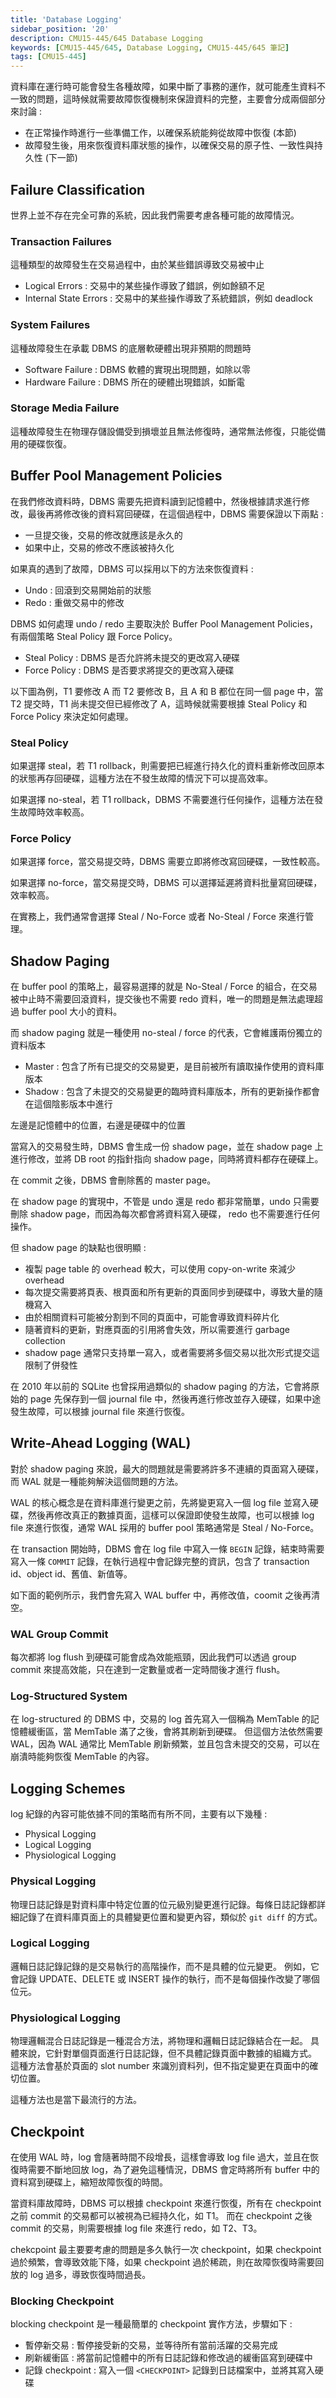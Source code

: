 ```yaml
---
title: 'Database Logging'
sidebar_position: '20'
description: CMU15-445/645 Database Logging
keywords: [CMU15-445/645, Database Logging, CMU15-445/645 筆記]
tags: [CMU15-445]
---
```


<head>
  <title>CMU 15-445 Database Logging</title>
</head>

<ImageModal src="/img/cmu15-445/c20/image.webp" caption="Database Logging" />

資料庫在運行時可能會發生各種故障，如果中斷了事務的運作，就可能產生資料不一致的問題，這時候就需要故障恢復機制來保證資料的完整，主要會分成兩個部分來討論 :

- 在正常操作時進行一些準備工作，以確保系統能夠從故障中恢復 (本節)
- 故障發生後，用來恢復資料庫狀態的操作，以確保交易的原子性、一致性與持久性 (下一節)

## Failure Classification

世界上並不存在完全可靠的系統，因此我們需要考慮各種可能的故障情況。

### Transaction Failures

這種類型的故障發生在交易過程中，由於某些錯誤導致交易被中止

- Logical Errors : 交易中的某些操作導致了錯誤，例如餘額不足
- Internal State Errors : 交易中的某些操作導致了系統錯誤，例如 deadlock

### System Failures

這種故障發生在承載 DBMS 的底層軟硬體出現非預期的問題時

- Software Failure : DBMS 軟體的實現出現問題，如除以零
- Hardware Failure : DBMS 所在的硬體出現錯誤，如斷電

### Storage Media Failure

這種故障發生在物理存儲設備受到損壞並且無法修復時，通常無法修復，只能從備用的硬碟恢復。

## Buffer Pool Management Policies

在我們修改資料時，DBMS 需要先把資料讀到記憶體中，然後根據請求進行修改，最後再將修改後的資料寫回硬碟，在這個過程中，DBMS 需要保證以下兩點 :

- 一旦提交後，交易的修改就應該是永久的
- 如果中止，交易的修改不應該被持久化

如果真的遇到了故障，DBMS 可以採用以下的方法來恢復資料 :

- Undo : 回滾到交易開始前的狀態
- Redo : 重做交易中的修改

DBMS 如何處理 undo / redo 主要取決於 Buffer Pool Management Policies，有兩個策略 Steal Policy 跟 Force Policy。

- Steal Policy : DBMS 是否允許將未提交的更改寫入硬碟
- Force Policy : DBMS 是否要求將提交的更改寫入硬碟

以下圖為例，T1 要修改 A 而 T2 要修改 B，且 A 和 B 都位在同一個 page 中，當 T2 提交時，T1 尚未提交但已經修改了 A，這時候就需要根據 Steal Policy 和 Force Policy 來決定如何處理。

<ImageModal src="/img/cmu15-445/c20/image-1.webp" caption="Buffer Pool Management Policies" />

### Steal Policy

如果選擇 steal，若 T1 rollback，則需要把已經進行持久化的資料重新修改回原本的狀態再存回硬碟，這種方法在不發生故障的情況下可以提高效率。

如果選擇 no-steal，若 T1 rollback，DBMS 不需要進行任何操作，這種方法在發生故障時效率較高。

### Force Policy

如果選擇 force，當交易提交時，DBMS 需要立即將修改寫回硬碟，一致性較高。

如果選擇 no-force，當交易提交時，DBMS 可以選擇延遲將資料批量寫回硬碟，效率較高。

在實務上，我們通常會選擇 Steal / No-Force 或者 No-Steal / Force 來進行管理。

## Shadow Paging

在 buffer pool 的策略上，最容易選擇的就是 No-Steal / Force 的組合，在交易被中止時不需要回滾資料，提交後也不需要 redo 資料，唯一的問題是無法處理超過 buffer pool 大小的資料。

而 shadow paging 就是一種使用 no-steal / force 的代表，它會維護兩份獨立的資料版本

- Master : 包含了所有已提交的交易變更，是目前被所有讀取操作使用的資料庫版本
- Shadow : 包含了未提交的交易變更的臨時資料庫版本，所有的更新操作都會在這個陰影版本中進行

左邊是記憶體中的位置，右邊是硬碟中的位置

<ImageModal src="/img/cmu15-445/c20/image-2.webp" caption="Shadow Paging" />

當寫入的交易發生時，DBMS 會生成一份 shadow page，並在 shadow page 上進行修改，並將 DB root 的指針指向 shadow page，同時將資料都存在硬碟上。

<ImageModal src="/img/cmu15-445/c20/image-3.webp" caption="Shadow Paging" />
<ImageModal src="/img/cmu15-445/c20/image-4.webp" caption="Shadow Paging" />

在 commit 之後，DBMS 會刪除舊的 master page。

<ImageModal src="/img/cmu15-445/c20/image-5.webp" caption="Shadow Paging" />
<ImageModal src="/img/cmu15-445/c20/image-6.webp" caption="Shadow Paging" />

在 shadow page 的實現中，不管是 undo 還是 redo 都非常簡單，undo 只需要刪除 shadow page，而因為每次都會將資料寫入硬碟， redo 也不需要進行任何操作。

但 shadow page 的缺點也很明顯 :

- 複製 page table 的 overhead 較大，可以使用 copy-on-write 來減少 overhead
- 每次提交需要將頁表、根頁面和所有更新的頁面同步到硬碟中，導致大量的隨機寫入
- 由於相關資料可能被分割到不同的頁面中，可能會導致資料碎片化
- 隨著資料的更新，對應頁面的引用將會失效，所以需要進行 garbage collection
- shadow page 通常只支持單一寫入，或者需要將多個交易以批次形式提交這限制了併發性

在 2010 年以前的 SQLite 也曾採用過類似的 shadow paging 的方法，它會將原始的 page 先保存到一個 journal file 中，然後再進行修改並存入硬碟，如果中途發生故障，可以根據 journal file 來進行恢復。

## Write-Ahead Logging (WAL)

對於 shadow paging 來說，最大的問題就是需要將許多不連續的頁面寫入硬碟，而 WAL 就是一種能夠解決這個問題的方法。

WAL 的核心概念是在資料庫進行變更之前，先將變更寫入一個 log file 並寫入硬碟，然後再修改真正的數據頁面，這樣可以保證即使發生故障，也可以根據 log file 來進行恢復，通常 WAL 採用的 buffer pool 策略通常是 Steal / No-Force。

在 transaction 開始時，DBMS 會在 log file 中寫入一條 `BEGIN` 記錄，結束時需要寫入一條 `COMMIT` 記錄，在執行過程中會記錄完整的資訊，包含了 transaction id、object id、舊值、新值等。

如下面的範例所示，我們會先寫入 WAL buffer 中，再修改值，coomit 之後再清空。

<ImageModal src="/img/cmu15-445/c20/image-7.webp" caption="Write-Ahead Logging" />
<ImageModal src="/img/cmu15-445/c20/image-8.webp" caption="Write-Ahead Logging" />
<ImageModal src="/img/cmu15-445/c20/image-9.webp" caption="Write-Ahead Logging" />
<ImageModal src="/img/cmu15-445/c20/image-10.webp" caption="Write-Ahead Logging" />

### WAL Group Commit

每次都將 log flush 到硬碟可能會成為效能瓶頸，因此我們可以透過 group commit 來提高效能，只在達到一定數量或者一定時間後才進行 flush。

### Log-Structured System

在 log-structured 的 DBMS 中，交易的 log 首先寫入一個稱為 MemTable 的記憶體緩衝區，當 MemTable 滿了之後，會將其刷新到硬碟。
但這個方法依然需要 WAL，因為 WAL 通常比 MemTable 刷新頻繁，並且包含未提交的交易，可以在崩潰時能夠恢復 MemTable 的內容。

## Logging Schemes

log 紀錄的內容可能依據不同的策略而有所不同，主要有以下幾種 :

- Physical Logging
- Logical Logging
- Physiological Logging

<ImageModal src="/img/cmu15-445/c20/image-11.webp" caption="Logging Schemes" />

### Physical Logging

物理日誌記錄是對資料庫中特定位置的位元級別變更進行記錄。每條日誌記錄都詳細記錄了在資料庫頁面上的具體變更位置和變更內容，類似於 `git diff` 的方式。

### Logical Logging

邏輯日誌記錄記錄的是交易執行的高階操作，而不是具體的位元變更。
例如，它會記錄 UPDATE、DELETE 或 INSERT 操作的執行，而不是每個操作改變了哪個位元。

### Physiological Logging

物理邏輯混合日誌記錄是一種混合方法，將物理和邏輯日誌記錄結合在一起。
具體來說，它針對單個頁面進行日誌記錄，但不具體記錄頁面中數據的組織方式。
這種方法會基於頁面的 slot number 來識別資料列，但不指定變更在頁面中的確切位置。

這種方法也是當下最流行的方法。

## Checkpoint

在使用 WAL 時，log 會隨著時間不段增長，這樣會導致 log file 過大，並且在恢復時需要不斷地回放 log，為了避免這種情況，DBMS 會定時將所有 buffer 中的資料寫到硬碟上，縮短故障恢復的時間。

<ImageModal src="/img/cmu15-445/c20/image-12.webp" caption="Checkpoints" />

當資料庫故障時，DBMS 可以根據 checkpoint 來進行恢復，所有在 checkpoint 之前 commit 的交易都可以被視為已經持久化，如 T1。
而在 checkpoint 之後 commit 的交易，則需要根據 log file 來進行 redo，如 T2、T3。

chekcpoint 最主要要考慮的問題是多久執行一次 checkpoint，如果 checkpoint 過於頻繁，會導致效能下降，如果 checkpoint 過於稀疏，則在故障恢復時需要回放的 log 過多，導致恢復時間過長。

### Blocking Checkpoint

blocking checkpoint 是一種最簡單的 checkpoint 實作方法，步驟如下 :

- 暫停新交易 : 暫停接受新的交易，並等待所有當前活躍的交易完成
- 刷新緩衝區 : 將當前記憶體中的所有日誌記錄和修改過的緩衝區寫到硬碟中
- 記錄 checkpoint : 寫入一個 `<CHECKPOINT>` 記錄到日誌檔案中，並將其寫入硬碟
